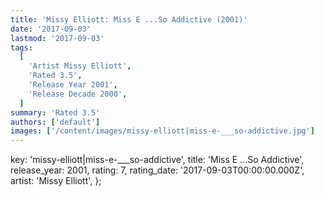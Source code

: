 ```yaml
---
title: 'Missy Elliott: Miss E ...So Addictive (2001)'
date: '2017-09-03'
lastmod: '2017-09-03'
tags:
  [
    'Artist Missy Elliott',
    'Rated 3.5',
    'Release Year 2001',
    'Release Decade 2000',
  ]
summary: 'Rated 3.5'
authors: ['default']
images: ['/content/images/missy-elliott|miss-e-___so-addictive.jpg']
---
```


  key: 'missy-elliott|miss-e-___so-addictive',
  title: 'Miss E ...So Addictive',
  release_year: 2001,
  rating: 7,
  rating_date: '2017-09-03T00:00:00.000Z',
  artist: 'Missy Elliott',
};

<MusicRating data={data} />
